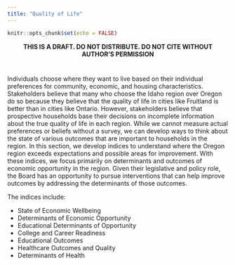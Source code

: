 ---
title: "Quality of Life"
---

```{r setup, include=FALSE}
knitr::opts_chunk$set(echo = FALSE)
```
<center>
**THIS IS A DRAFT. DO NOT DISTRIBUTE. DO NOT CITE WITHOUT AUTHOR'S PERMISSION**
</center>

#
#

Individuals choose where they want to live based on their individual preferences for community, economic, and housing characteristics. Stakeholders believe that many who choose the Idaho region over Oregon do so because they believe that the quality of life in cities like Fruitland is better than in cities like Ontario. However, stakeholders believe that prospective households base their decisions on incomplete information about the true quality of life in each region. While we cannot measure actual preferences or beliefs without a survey, we can develop ways to think about the state of various outcomes that are important to households in the region. In this section, we develop indices to understand where the Oregon region exceeds expectations and possible areas for improvement. With these indices, we focus primarily on determinants and outcomes of economic opportunity in the region. Given their legislative and policy role, the Board has an opportunity to pursue interventions that can help improve outcomes by addressing the determinants of those outcomes. 

The indices include:

* State of Economic Wellbeing
* Determinants of Economic Opportunity
* Educational Determinants of Opportunity
* College and Career Readiness
* Educational Outcomes
* Healthcare Outcomes and Quality
* Determinants of Health

